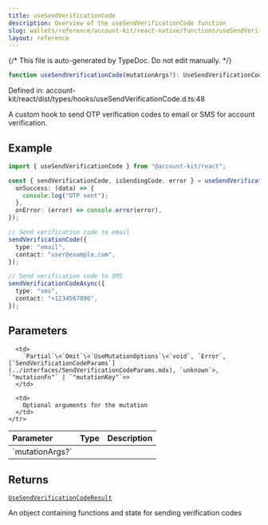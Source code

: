 ```yaml
---
title: useSendVerificationCode
description: Overview of the useSendVerificationCode function
slug: wallets/reference/account-kit/react-native/functions/useSendVerificationCode
layout: reference
---
```


{/* This file is auto-generated by TypeDoc. Do not edit manually. */}

```ts
function useSendVerificationCode(mutationArgs?): UseSendVerificationCodeResult;
```

Defined in: account-kit/react/dist/types/hooks/useSendVerificationCode.d.ts:48

A custom hook to send OTP verification codes to email or SMS for account verification.

## Example

```ts twoslash
import { useSendVerificationCode } from "@account-kit/react";

const { sendVerificationCode, isSendingCode, error } = useSendVerificationCode({
  onSuccess: (data) => {
    console.log("OTP sent");
  },
  onError: (error) => console.error(error),
});

// Send verification code to email
sendVerificationCode({
  type: "email",
  contact: "user@example.com",
});

// Send verification code to SMS
sendVerificationCodeAsync({
  type: "sms",
  contact: "+1234567890",
});
```

## Parameters

<table>
  <thead>
    <tr>
      <th align="left">Parameter</th>
      <th align="left">Type</th>
      <th align="left">Description</th>
    </tr>
  </thead>

  <tbody>
    <tr>
      <td>
        `mutationArgs?`
      </td>

      <td>
        `Partial`\<`Omit`\<`UseMutationOptions`\<`void`, `Error`, [`SendVerificationCodeParams`](../interfaces/SendVerificationCodeParams.mdx), `unknown`>, `"mutationFn"` | `"mutationKey"`>>
      </td>

      <td>
        Optional arguments for the mutation
      </td>
    </tr>

  </tbody>
</table>

## Returns

[`UseSendVerificationCodeResult`](../type-aliases/UseSendVerificationCodeResult.mdx)

An object containing functions and state for sending verification codes
